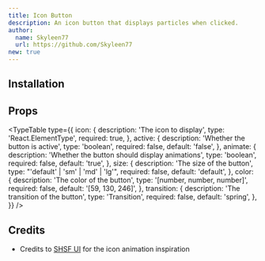 ```yaml
---
title: Icon Button
description: An icon button that displays particles when clicked.
author:
  name: Skyleen77
  url: https://github.com/Skyleen77
new: true
---
```


<ComponentPreview name="icon-button-demo" />

## Installation

<ComponentInstallation name="icon-button" />

## Props

<TypeTable
  type={{
    icon: {
      description: 'The icon to display',
      type: 'React.ElementType',
      required: true,
    },
    active: {
      description: 'Whether the button is active',
      type: 'boolean',
      required: false,
      default: 'false',
    },
    animate: {
      description: 'Whether the button should display animations',
      type: 'boolean',
      required: false,
      default: 'true',
    },
    size: {
      description: 'The size of the button',
      type: "'default' | 'sm' | 'md' | 'lg'",
      required: false,
      default: 'default',
    },
    color: {
      description: 'The color of the button',
      type: '[number, number, number]',
      required: false,
      default: '[59, 130, 246]',
    },
    transition: {
      description: 'The transition of the button',
      type: 'Transition',
      required: false,
      default: 'spring',
    },
  }}
/>

## Credits

- Credits to [SHSF UI](https://www.shsfui.com/primitives/buttons/heart-button) for the icon animation inspiration
